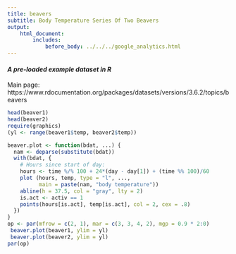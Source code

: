 ```yaml
---
title: beavers
subtitle: Body Temperature Series Of Two Beavers
output:
    html_document:
        includes:
            before_body: ../../../google_analytics.html
---
```


#### *A pre-loaded example dataset in R*
Main page: https://www.rdocumentation.org/packages/datasets/versions/3.6.2/topics/beavers

```r
head(beaver1)
head(beaver2)
require(graphics)
(yl <- range(beaver1$temp, beaver2$temp))

beaver.plot <- function(bdat, ...) {
  nam <- deparse(substitute(bdat))
  with(bdat, {
    # Hours since start of day:
    hours <- time %/% 100 + 24*(day - day[1]) + (time %% 100)/60
    plot (hours, temp, type = "l", ...,
          main = paste(nam, "body temperature"))
    abline(h = 37.5, col = "gray", lty = 2)
    is.act <- activ == 1
    points(hours[is.act], temp[is.act], col = 2, cex = .8)
  })
}
op <- par(mfrow = c(2, 1), mar = c(3, 3, 4, 2), mgp = 0.9 * 2:0)
 beaver.plot(beaver1, ylim = yl)
 beaver.plot(beaver2, ylim = yl)
par(op)
```
